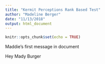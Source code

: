 ```yaml
---
title: "Kermit Perceptions Rank Based Test"
author: "Madeline Berger"
date: "11/13/2018"
output: html_document
---
```


```r
knitr::opts_chunk$set(echo = TRUE)
```

Maddie's first message in document 

Hey Mady Burger

